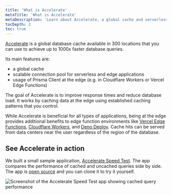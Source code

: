 ```yaml
---
title: 'What is Accelerate'
metaTitle: 'What is Accelerate'
metaDescription: 'Learn about Accelerate, a global cache and serverless connection pool that makes your database queries faster.'
tocDepth: 3
toc: true
---
```


<TopBlock>

[Accelerate](https://www.prisma.io/data-platform/accelerate) is a global database cache available in 300 locations that you can use to achieve up to 1000x faster database queries.

Its main features are:

- a global cache
- scalable connection pool for serverless and edge applications
- usage of Prisma Client at the edge (e.g. in Cloudflare Workers or Vercel Edge Functions)

The goal of Accelerate is to improve response times and reduce database load. It works by caching data at the edge using established caching patterns that you control.

While Accelerate is beneficial for all types of applications, being at the edge provides additional benefits to edge function environments like [Vercel Edge Functions](https://vercel.com/docs/concepts/functions/edge-functions), [Cloudflare Workers](https://workers.cloudflare.com/), and [Deno Deploy](https://deno.com/deploy). Cache hits can be served from data centers near the user regardless of the region of the database.

</TopBlock>

## See Accelerate in action

We built a small sample application, [Accelerate Speed Test](https://accelerate-speed-test.prisma.io/). The app compares the performance of cached and uncached queries side by side. The app is [open source](https://github.com/prisma/accelerate-speed-test) and you can clone it to try it yourself.

![Screenshot of the Accelerate Speed Test app showing cached query performance](./images/accelerate.png)
